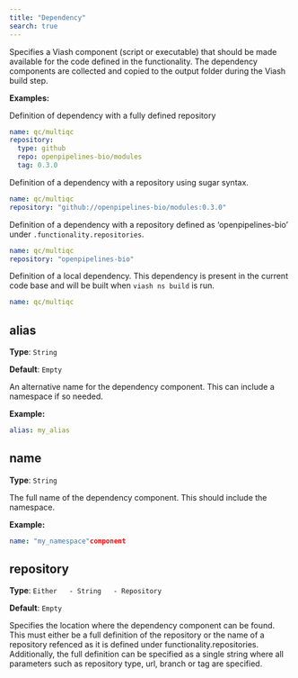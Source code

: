 ```yaml
---
title: "Dependency"
search: true
---
```


Specifies a Viash component (script or executable) that should be made available for the code defined in the functionality.
The dependency components are collected and copied to the output folder during the Viash build step.


**Examples:**

Definition of dependency with a fully defined repository

```yaml
name: qc/multiqc
repository: 
  type: github
  repo: openpipelines-bio/modules
  tag: 0.3.0

```

Definition of a dependency with a repository using sugar syntax.

```yaml
name: qc/multiqc
repository: "github://openpipelines-bio/modules:0.3.0"

```

Definition of a dependency with a repository defined as 'openpipelines-bio' under `.functionality.repositories`.

```yaml
name: qc/multiqc
repository: "openpipelines-bio"

```

Definition of a local dependency. This dependency is present in the current code base and will be built when `viash ns build` is run.

```yaml
name: qc/multiqc

```

## alias

**Type**: `String`

**Default**: `Empty`

An alternative name for the dependency component. This can include a namespace if so needed.

**Example:**

```yaml
alias: my_alias
```

## name

**Type**: `String`

The full name of the dependency component. This should include the namespace.

**Example:**

```yaml
name: "my_namespace"component
```

## repository

**Type**: `Either
  - String
  - Repository`

**Default**: `Empty`

Specifies the location where the dependency component can be found.
This must either be a full definition of the repository or the name of a repository refenced as it is defined under functionality.repositories.
Additionally, the full definition can be specified as a single string where all parameters such as repository type, url, branch or tag are specified.

